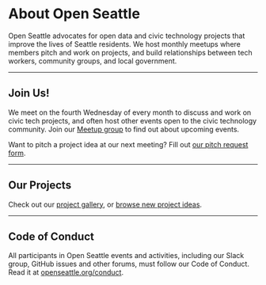 
<SEO title="About" />

# About Open Seattle

Open Seattle advocates for open data and civic technology projects that improve the lives of Seattle residents. We host monthly meetups where members pitch and work on projects, and build relationships between tech workers, community groups, and local government.

---

## Join Us!

We meet on the fourth Wednesday of every month to discuss and work on civic tech projects, and often host other events open to the civic technology community. Join our [Meetup group](http://www.meetup.com/openseattle/) to find out about upcoming events.

Want to pitch a project idea at our next meeting? Fill out [our pitch request form](https://docs.google.com/forms/d/e/1FAIpQLSdJ8Pt6AbuVoGmKqz7M784XF7BXoAhwWygDN_wLW1U6Rwuonw/viewform?usp=sf_link).

---

## Our Projects

Check out our [project gallery](/projects), or [browse new project ideas](https://github.com/openseattle/project-ideas/issues).

---

## Code of Conduct

All participants in Open Seattle events and activities, including our Slack group, GitHub issues and other forums, must follow our Code of Conduct. Read it at [openseattle.org/conduct]({{site.baseurl}}/conduct).
